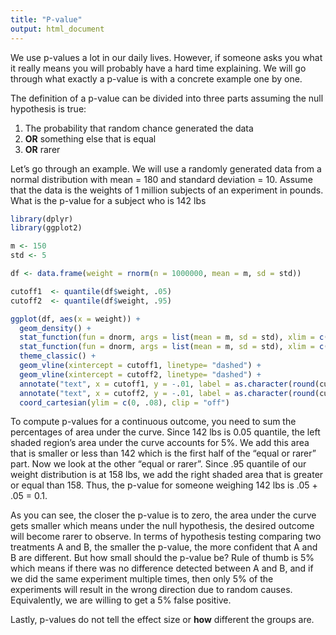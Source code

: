```yaml
---
title: "P-value"
output: html_document
---
```


We use p-values a lot in our daily lives. However, if someone asks you what it really means you will probably have a hard time explaining. We will go through what exactly a p-value is with a concrete example one by one.

The definition of a p-value can be divided into three parts assuming the null hypothesis is true:

1. The probability that random chance generated the data
2. **OR** something else that is equal
3. **OR** rarer

Let's go through an example. We will use a randomly generated data from a normal distribution with mean = 180 and standard deviation = 10. Assume that the data is the weights of 1 million subjects of an experiment in pounds. What is the p-value for a subject who is 142 lbs 

```r
library(dplyr)
library(ggplot2)

m <- 150
std <- 5 

df <- data.frame(weight = rnorm(n = 1000000, mean = m, sd = std))

cutoff1  <- quantile(df$weight, .05)
cutoff2  <- quantile(df$weight, .95)

ggplot(df, aes(x = weight)) +
  geom_density() +
  stat_function(fun = dnorm, args = list(mean = m, sd = std), xlim = c(min(df$weight), cutoff1), geom = "area") +
  stat_function(fun = dnorm, args = list(mean = m, sd = std), xlim = c(cutoff2, max(df$weight)), geom = "area") +
  theme_classic() +
  geom_vline(xintercept = cutoff1, linetype= "dashed") + 
  geom_vline(xintercept = cutoff2, linetype= "dashed") +
  annotate("text", x = cutoff1, y = -.01, label = as.character(round(cutoff1)), size = 3.5, fontface = "bold") +
  annotate("text", x = cutoff2, y = -.01, label = as.character(round(cutoff2)), size = 3.5, fontface = "bold") +
  coord_cartesian(ylim = c(0, .08), clip = "off") 


```

To compute p-values for a continuous outcome, you need to sum the percentages of area under the curve. Since 142 lbs is 0.05 quantile, the left shaded region's area under the curve accounts for 5%. We add this area that is smaller or less than 142 which is the first half of the "equal or rarer" part. Now we look at the other "equal or rarer". Since .95 quantile of our weight distribution is at 158 lbs, we add the right shaded area that is greater or equal than 158. Thus, the p-value for someone weighing 142 lbs is .05 + .05 = 0.1.

As you can see, the closer the p-value is to zero, the area under the curve gets smaller which means under the null hypothesis, the desired outcome will become rarer to observe. In terms of hypothesis testing comparing two treatments A and B, the smaller the p-value, the more confident that A and B are different. But how small should the p-value be? Rule of thumb is 5% which means if there was no difference detected between A and B, and if we did the same experiment multiple times, then only 5% of the experiments will result in the wrong direction due to random causes. Equivalently, we are willing to get a 5% false positive. 

Lastly, p-values do not tell the effect size or **how** different the groups are.
